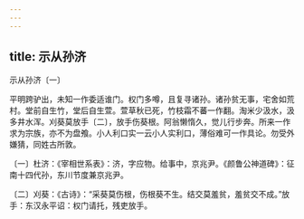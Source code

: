 ```yaml
---
---
---
```

title: 示从孙济
---



示从孙济〔一〕


平明跨驴出，未知一作委适谁门。权门多噂，且复寻诸孙。诸孙贫无事，宅舍如荒村。堂前自生竹，堂后自生萱。萱草秋已死，竹枝霜不蕃一作翻。淘米少汲水，汲多井水浑。刈葵莫放手〔二〕，放手伤葵根。阿翁懒惰久，觉儿行步奔。所来一作求为宗族，亦不为盘飧。小人利口实一云小人实利口，薄俗难可一作具论。勿受外嫌猜，同姓古所敦。

〔一〕杜济：《宰相世系表》：济，字应物。给事中，京兆尹。《颜鲁公神道碑》：征南十四代孙，东川节度兼京兆尹。

〔二〕刈葵：《古诗》：“采葵莫伤根，伤根葵不生。结交莫羞贫，羞贫交不成。”放手：东汉永平诏：权门请托，残吏放手。